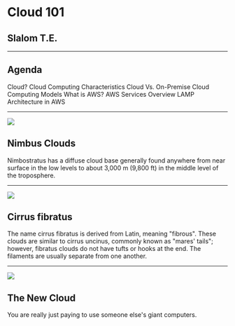 

<Head>
  <title>Slalom - Cloud 101</title>
  <link rel="icon" href="/favicon.ico" />
</Head>


# Cloud 101

## Slalom T.E.

---


## Agenda

<List>
  <ListItem>Cloud?</ListItem>
  <ListItem>Cloud Computing Characteristics</ListItem>
  <ListItem>Cloud Vs. On-Premise</ListItem>
  <ListItem>Cloud Computing Models</ListItem>
  <ListItem>What is AWS?</ListItem>
  <ListItem>AWS Services Overview</ListItem>
  <ListItem>LAMP Architecture in AWS</ListItem>
</List>

---


![](https://upload.wikimedia.org/wikipedia/commons/4/4f/Ns1.jpg)

## Nimbus Clouds

Nimbostratus has a diffuse cloud base generally found anywhere from near surface in the low levels to about 3,000 m (9,800 ft) in the middle level of the troposphere.

---


![](https://upload.wikimedia.org/wikipedia/commons/thumb/f/f0/Cirrus_front_over_Austnesfjorden%2C_Austv%C3%A5g%C3%B8ya%2C_Lofoten%2C_Norway%2C_2015_April.jpg/2880px-Cirrus_front_over_Austnesfjorden%2C_Austv%C3%A5g%C3%B8ya%2C_Lofoten%2C_Norway%2C_2015_April.jpg)

## Cirrus fibratus

The name cirrus fibratus is derived from Latin, meaning "fibrous". These clouds are similar to cirrus uncinus, commonly known as "mares' tails"; however, fibratus clouds do not have tufts or hooks at the end. The filaments are usually separate from one another.

---


![](https://whatsthebigdata.files.wordpress.com/2017/02/cloud_answer.jpg?w=640)

## The New Cloud

You are really just paying to use someone else's giant computers.
